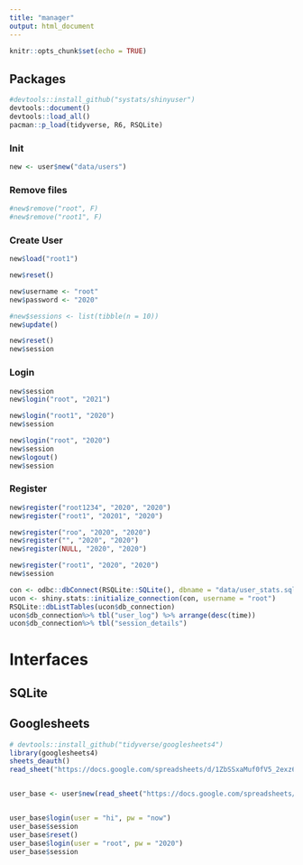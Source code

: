 ```yaml
---
title: "manager"
output: html_document
---
```


```r
knitr::opts_chunk$set(echo = TRUE)
```

## Packages

```r
#devtools::install_github("systats/shinyuser")
devtools::document()
devtools::load_all()
pacman::p_load(tidyverse, R6, RSQLite)
```


### Init

```r
new <- user$new("data/users")
```

### Remove files

```r
#new$remove("root", F)
#new$remove("root1", F)
```


### Create User

```r
new$load("root1")

new$reset()

new$username <- "root"
new$password <- "2020"

#new$sessions <- list(tibble(n = 10))
new$update()

new$reset()
new$session
```


### Login

```r
new$session
new$login("root", "2021")

new$login("root1", "2020")
new$session

new$login("root", "2020")
new$session
new$logout()
new$session
```


### Register

```r
new$register("root1234", "2020", "2020")
new$register("root1", "20201", "2020")

new$register("roo", "2020", "2020")
new$register("", "2020", "2020")
new$register(NULL, "2020", "2020")

new$register("root1", "2020", "2020")
new$session
```



```r
con <- odbc::dbConnect(RSQLite::SQLite(), dbname = "data/user_stats.sqlite")
ucon <- shiny.stats::initialize_connection(con, username = "root")
RSQLite::dbListTables(ucon$db_connection)
ucon$db_connection%>% tbl("user_log") %>% arrange(desc(time))
ucon$db_connection%>% tbl("session_details")
```



# Interfaces

## SQLite

## Googlesheets

```r
# devtools::install_github("tidyverse/googlesheets4")
library(googlesheets4)
sheets_deauth()
read_sheet("https://docs.google.com/spreadsheets/d/1ZbSSxaMuf0fV5_2exz69ahOMZH46bNwlkXSKyOjYD5w/edit?usp=sharing")
```



```r

```



```r
user_base <- user$new(read_sheet("https://docs.google.com/spreadsheets/d/1ZbSSxaMuf0fV5_2exz69ahOMZH46bNwlkXSKyOjYD5w/edit?usp=sharing"))


user_base$login(user = "hi", pw = "now")
user_base$session
user_base$reset()
user_base$login(user = "root", pw = "2020")
user_base$session
```

